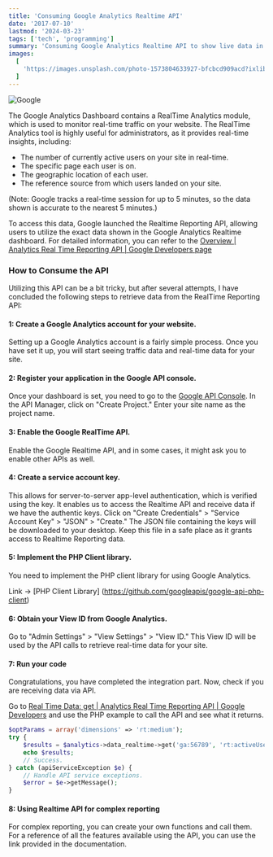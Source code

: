 ```yaml
---
title: 'Consuming Google Analytics Realtime API'
date: '2017-07-10'
lastmod: '2024-03-23'
tags: ['tech', 'programming']
summary: 'Consuming Google Analytics Realtime API to show live data in PHP client library with use cases'
images:
  [
    'https://images.unsplash.com/photo-1573804633927-bfcbcd909acd?ixlib=rb-4.0.3&auto=format&fit=crop&w=500&q=80',
  ]
---
```


![Google](https://images.unsplash.com/photo-1573804633927-bfcbcd909acd?ixlib=rb-4.0.3&auto=format&fit=crop&w=500&q=80)

The Google Analytics Dashboard contains a RealTime Analytics module, which is used to monitor real-time traffic on your website. The RealTime Analytics tool is highly useful for administrators, as it provides real-time insights, including:

- The number of currently active users on your site in real-time.
- The specific page each user is on.
- The geographic location of each user.
- The reference source from which users landed on your site.

(Note: Google tracks a real-time session for up to 5 minutes, so the data shown is accurate to the nearest 5 minutes.)

To access this data, Google launched the Realtime Reporting API, allowing users to utilize the exact data shown in the Google Analytics Realtime dashboard. For detailed information, you can refer to the
[Overview | Analytics Real Time Reporting API | Google Developers page](https://developers.google.com/analytics/devguides/reporting/realtime/v3/)

### How to Consume the API

Utilizing this API can be a bit tricky, but after several attempts, I have concluded the following steps to retrieve data from the RealTime Reporting API:

#### 1: Create a Google Analytics account for your website.

Setting up a Google Analytics account is a fairly simple process. Once you have set it up, you will start seeing traffic data and real-time data for your site.

#### 2: Register your application in the Google API console.

Once your dashboard is set, you need to go to the [Google API Console](https://console.cloud.google.com/apis/dashboard). In the API Manager, click on "Create Project." Enter your site name as the project name.

#### 3: Enable the Google RealTime API.

Enable the Google Realtime API, and in some cases, it might ask you to enable other APIs as well.

#### 4: Create a service account key.

This allows for server-to-server app-level authentication, which is verified using the key. It enables us to access the Realtime API and receive data if we have the authentic keys. Click on "Create Credentials" > "Service Account Key" > "JSON" > "Create." The JSON file containing the keys will be downloaded to your desktop. Keep this file in a safe place as it grants access to Realtime Reporting data.

#### 5: Implement the PHP Client library.

You need to implement the PHP client library for using Google Analytics.

Link -> [PHP Client Library] (https://github.com/googleapis/google-api-php-client)

#### 6: Obtain your View ID from Google Analytics.

Go to "Admin Settings" > "View Settings" > "View ID." This View ID will be used by the API calls to retrieve real-time data for your site.

#### 7: Run your code

Congratulations, you have completed the integration part. Now, check if you are receiving data via API.

Go to [Real Time Data: get | Analytics Real Time Reporting API | Google Developers](https://developers.google.com/analytics/devguides/reporting/realtime/v3/reference/data/realtime/get#examples) and use the PHP example to call the API and see what it returns.

```php
$optParams = array('dimensions' => 'rt:medium');
try {
    $results = $analytics->data_realtime->get('ga:56789', 'rt:activeUsers', $optParams);
    echo $results;
    // Success.
} catch (apiServiceException $e) {
    // Handle API service exceptions.
    $error = $e->getMessage();
}
```

#### 8: Using Realtime API for complex reporting

For complex reporting, you can create your own functions and call them. For a reference of all the features available using the API, you can use the link provided in the documentation.
